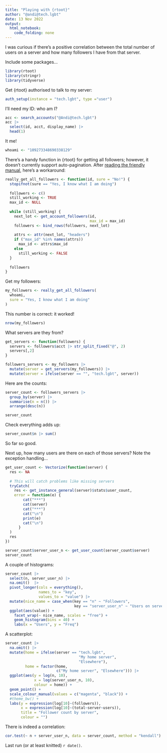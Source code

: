 ```yaml
---
title: "Playing with {rtoot}"
author: "@andi@tech.lgbt"
date: 13 Nov 2022
output: 
  html_notebook: 
    code_folding: none
---
```


I was curious if there's a positive correlation between the total number of users on a server and how many followers I have from that server.

Include some packages...

```r
library(rtoot)
library(stringr)
library(tidyverse)
```


Get {rtoot} authorised to talk to my server:

```r
auth_setup(instance = "tech.lgbt", type ="user")
```

I'll need my ID: who am I?

```r
acc <- search_accounts("@Andi@tech.lgbt")
acc |>
  select(id, acct, display_name) |>
  head(1)
```

It me!

```r
whoami <- "109273348690338129"
```


There's a handy function in {rtoot} for getting all followers; however, it doesn't currently support auto-pagination. After [reading the friendly manual](https://github.com/schochastics/rtoot/wiki/Pagination), here's a workaround:

```r
really_get_all_followers <- function(id, sure = "No!") {
  stopifnot(sure == "Yes, I know what I am doing")
  
  followers <- c()
  still_working <- TRUE
  max_id <- NULL
  
  while (still_working) {
    next_lot <- get_account_followers(id,
                                      max_id = max_id)
    followers <- bind_rows(followers, next_lot)
  
    attrs <- attr(next_lot, "headers")
    if ("max_id" %in% names(attrs))
      max_id <- attrs$max_id
    else
      still_working <- FALSE
  }
  
  followers
}
```


Get my followers:

```r
my_followers <- really_get_all_followers(
  whoami,
  sure = "Yes, I know what I am doing"
)
```


This number is correct: it worked!

```r
nrow(my_followers)
```


What servers are they from?

```r
get_servers <- function(followers) {
  servers <- followers$acct |> str_split_fixed("@", 2)
  servers[,2]
}
```


```r
followers_servers <- my_followers |>
  mutate(server = get_servers(my_followers)) |>
  mutate(server = ifelse(server == "", "tech.lgbt", server))
```

Here are the counts:

```r
server_count <- followers_servers |>
  group_by(server) |>
  summarise(n = n()) |>
  arrange(desc(n))

server_count
```

Check everything adds up:

```r
server_count$n |> sum()
```

So far so good.

Next up, how many users are there on each of those servers? Note the exception handling...

```r
get_user_count <- Vectorize(function(server) {
  res <- NA
  
  # This will catch problems like missing servers
  tryCatch(
    res <- get_instance_general(server)$stats$user_count,
    error = function(e) {
        cat("***")
        cat(server)
        cat("***")
        cat("\n")
        print(e)
        cat("\n")
      }
  )
  res
})
```

```r
server_count$server_user_n <- get_user_count(server_count$server)
server_count
```

A couple of histograms:

```r
server_count |>
  select(n, server_user_n) |>
  na.omit()  |>
  pivot_longer(cols = everything(),
               names_to = "key",
               values_to = "value") |>
  mutate(nice_name = case_when(key == "n" ~ "Followers",
                               key == "server_user_n" ~ "Users on server")) |>
  ggplot(aes(value)) +
    facet_wrap(~ nice_name, scales = "free") +
    geom_histogram(bins = 40) +
    labs(x = "Users", y = "Freq")
```



A scatterplot:

```r
server_count |>
  na.omit() |>
  mutate(home = ifelse(server == "tech.lgbt",
                                 "My home server",
                                 "Elsewhere"),
         home = factor(home,
                       c("My home server", "Elsewhere"))) |>
  ggplot(aes(y = log(n, 10),
             x = log(server_user_n, 10),
             colour = home)) +
  geom_point() +
  scale_colour_manual(values = c("magenta", "black")) +
  #theme_bw() +
  labs(y = expression(log[10]~(followers)),
       x = expression(log[10]~(total~server~users)),
       title = "Follower count by server",
       colour = "")
```

There is indeed a correlation:

```r
cor.test(~ n + server_user_n, data = server_count, method = "kendall")
```

Last run (or at least knitted) `r date()`.


